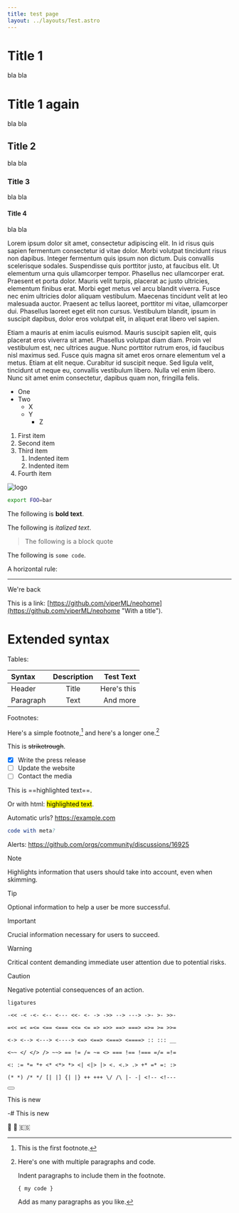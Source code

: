 ```yaml
---
title: test page
layout: ../layouts/Test.astro
---
```



# Title 1
bla bla

# Title 1 again
bla bla

## Title 2
bla bla

### Title 3
bla bla

#### Title 4
bla bla


Lorem ipsum dolor sit amet, consectetur adipiscing elit. In id risus quis sapien fermentum consectetur id vitae dolor. Morbi volutpat tincidunt risus non dapibus. Integer fermentum quis ipsum non dictum. Duis convallis scelerisque sodales. Suspendisse quis porttitor justo, at faucibus elit. Ut elementum urna quis ullamcorper tempor. Phasellus nec ullamcorper erat. Praesent et porta dolor. Mauris velit turpis, placerat ac justo ultricies, elementum finibus erat. Morbi eget metus vel arcu blandit viverra. Fusce nec enim ultricies dolor aliquam vestibulum. Maecenas tincidunt velit at leo malesuada auctor. Praesent ac tellus laoreet, porttitor mi vitae, ullamcorper dui. Phasellus laoreet eget elit non cursus. Vestibulum blandit, ipsum in suscipit dapibus, dolor eros volutpat elit, in aliquet erat libero vel sapien.

Etiam a mauris at enim iaculis euismod. Mauris suscipit sapien elit, quis placerat eros viverra sit amet. Phasellus volutpat diam diam. Proin vel vestibulum est, nec ultrices augue. Nunc porttitor rutrum eros, id faucibus nisl maximus sed. Fusce quis magna sit amet eros ornare elementum vel a metus. Etiam at elit neque. Curabitur id suscipit neque. Sed ligula velit, tincidunt ut neque eu, convallis vestibulum libero. Nulla vel enim libero. Nunc sit amet enim consectetur, dapibus quam non, fringilla felis.


- One
- Two
    - X
    - Y
        - Z

1. First item
2. Second item
3. Third item
    1. Indented item
    2. Indented item
4. Fourth item

![logo](../img/avatar-text.svg)

```bash
export FOO=bar
```

The following is **bold text**.

The following is *italized text*.

> The following is a block quote

The following is `some code`.

A horizontal rule:

---

We're back

This is a link: [https://github.com/viperML/neohome](https://github.com/viperML/neohome "With a title").


# Extended syntax

Tables:

| Syntax      | Description | Test Text     |
| :---        |    :----:   |          ---: |
| Header      | Title       | Here's this   |
| Paragraph   | Text        | And more      |

Footnotes:

Here's a simple footnote,[^1] and here's a longer one.[^bignote]

[^1]: This is the first footnote.

[^bignote]: Here's one with multiple paragraphs and code.

    Indent paragraphs to include them in the footnote.

    `{ my code }`

    Add as many paragraphs as you like.


This is ~~striketrough~~.

- [x] Write the press release
- [ ] Update the website
- [ ] Contact the media

This is ==highlighted text==.

Or with html: <mark>highlighted text</mark>.

Automatic urls? https://example.com

```nim foo="bar"
code with meta?
```

Alerts: https://github.com/orgs/community/discussions/16925

> [!NOTE]
> Highlights information that users should take into account, even when skimming.

> [!TIP]
> Optional information to help a user be more successful.

> [!IMPORTANT]
> Crucial information necessary for users to succeed.

> [!WARNING]
> Critical content demanding immediate user attention due to potential risks.

> [!CAUTION]
> Negative potential consequences of an action.

```
ligatures

-<< -< -<- <-- <--- <<- <- -> ->> --> ---> ->- >- >>-

=<< =< =<= <== <=== <<= <= => =>> ==> ===> =>= >= >>=

<-> <--> <---> <----> <=> <==> <===> <====> :: ::: __

<~~ </ </> /> ~~> == != /= ~= <> === !== !=== =/= =!=

<: := *= *+ <* <*> *> <| <|> |> <. <.> .> +* =* =: :>

(* *) /* */ [| |] {| |} ++ +++ \/ /\ |- -| <!-- <!---
```

<Footer/>



<Button>
    <IconAward/>
</Button>

This is new

-# This is new

🙂 🐒 🇪🇸
